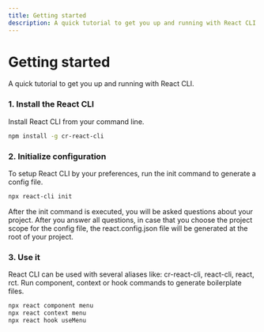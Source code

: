 ---
title: Getting started
description: A quick tutorial to get you up and running with React CLI.
---

# Getting started

<Description>A quick tutorial to get you up and running with React CLI.</Description>

### 1. Install the React CLI

Install React CLI from your command line.

```bash
npm install -g cr-react-cli
```

### 2. Initialize configuration

To setup React CLI by your preferences, run the init command to generate a config file.

```bash
npx react-cli init
```

After the init command is executed, you will be asked questions about your project. After you answer all questions, in case that you choose the project scope for the config file, the react.config.json file will be generated at the root of your project.

### 3. Use it

React CLI can be used with several aliases like: cr-react-cli, react-cli, react, rct.
Run component, context or hook commands to generate boilerplate files.

```bash
npx react component menu
npx react context menu
npx react hook useMenu
```
